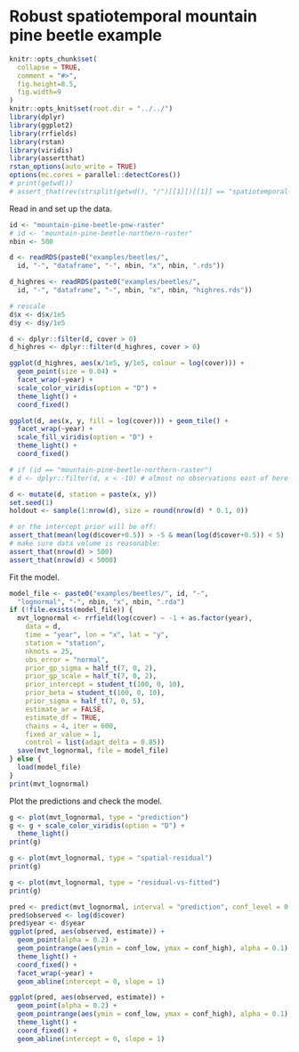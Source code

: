 # Robust spatiotemporal mountain pine beetle example 

```r
knitr::opts_chunk$set(
  collapse = TRUE,
  comment = "#>",
  fig.height=8.5,
  fig.width=9
)
knitr::opts_knit$set(root.dir = "../../") 
library(dplyr)
library(ggplot2)
library(rrfields)
library(rstan)
library(viridis)
library(assertthat)
rstan_options(auto_write = TRUE)
options(mc.cores = parallel::detectCores())
# print(getwd())
# assert_that(rev(strsplit(getwd(), "/")[[1]])[[1]] == "spatiotemporal-extremes")
```

Read in and set up the data.

```r
id <- "mountain-pine-beetle-pnw-raster"
# id <- "mountain-pine-beetle-northern-raster"
nbin <- 500

d <- readRDS(paste0("examples/beetles/", 
  id, "-", "dataframe", "-", nbin, "x", nbin, ".rds"))

d_highres <- readRDS(paste0("examples/beetles/", 
  id, "-", "dataframe", "-", nbin, "x", nbin, "highres.rds"))

# rescale
d$x <- d$x/1e5
d$y <- d$y/1e5

d <- dplyr::filter(d, cover > 0)
d_highres <- dplyr::filter(d_highres, cover > 0)

ggplot(d_highres, aes(x/1e5, y/1e5, colour = log(cover))) + 
  geom_point(size = 0.04) +
  facet_wrap(~year) +
  scale_color_viridis(option = "D") +
  theme_light() +
  coord_fixed()

ggplot(d, aes(x, y, fill = log(cover))) + geom_tile() +
  facet_wrap(~year) +
  scale_fill_viridis(option = "D") +
  theme_light() +
  coord_fixed()

# if (id == "mountain-pine-beetle-northern-raster")
# d <- dplyr::filter(d, x < -10) # almost no observations east of here 

d <- mutate(d, station = paste(x, y))
set.seed(1)
holdout <- sample(1:nrow(d), size = round(nrow(d) * 0.1, 0))

# or the intercept prior will be off:
assert_that(mean(log(d$cover+0.5)) > -5 & mean(log(d$cover+0.5)) < 5)
# make sure data volume is reasonable:
assert_that(nrow(d) > 500)
assert_that(nrow(d) < 5000)
```

Fit the model. 

```r
model_file <- paste0("examples/beetles/", id, "-", 
  "lognormal", "-", nbin, "x", nbin, ".rda")
if (!file.exists(model_file)) {
  mvt_lognormal <- rrfield(log(cover) ~ -1 + as.factor(year), 
    data = d,
    time = "year", lon = "x", lat = "y",
    station = "station",
    nknots = 25,
    obs_error = "normal",
    prior_gp_sigma = half_t(7, 0, 2),
    prior_gp_scale = half_t(7, 0, 2),
    prior_intercept = student_t(100, 0, 10),
    prior_beta = student_t(100, 0, 10),
    prior_sigma = half_t(7, 0, 5),
    estimate_ar = FALSE,
    estimate_df = TRUE,
    chains = 4, iter = 600, 
    fixed_ar_value = 1,
    control = list(adapt_delta = 0.85))
  save(mvt_lognormal, file = model_file)
} else {
  load(model_file)
}
print(mvt_lognormal)
```

Plot the predictions and check the model. 

```r
g <- plot(mvt_lognormal, type = "prediction")
g <- g + scale_color_viridis(option = "D") + 
  theme_light()
print(g)

g <- plot(mvt_lognormal, type = "spatial-residual")
print(g)

g <- plot(mvt_lognormal, type = "residual-vs-fitted")
print(g)

pred <- predict(mvt_lognormal, interval = "prediction", conf_level = 0.8)
pred$observed <- log(d$cover)
pred$year <- d$year
ggplot(pred, aes(observed, estimate)) +
  geom_point(alpha = 0.2) +
  geom_pointrange(aes(ymin = conf_low, ymax = conf_high), alpha = 0.1) +
  theme_light() +
  coord_fixed() +
  facet_wrap(~year) +
  geom_abline(intercept = 0, slope = 1)

ggplot(pred, aes(observed, estimate)) +
  geom_point(alpha = 0.2) +
  geom_pointrange(aes(ymin = conf_low, ymax = conf_high), alpha = 0.1) +
  theme_light() +
  coord_fixed() +
  geom_abline(intercept = 0, slope = 1)
```
